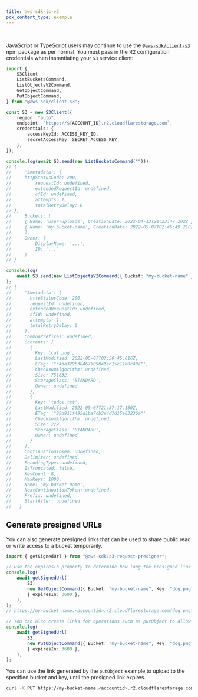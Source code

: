 ```yaml
---
title: aws-sdk-js-v3
pcx_content_type: example
---
```



<Render file="keys" />
<br />

JavaScript or TypeScript users may continue to use the [`@aws-sdk/client-s3`](https://www.npmjs.com/package/@aws-sdk/client-s3) npm package as per normal. You must pass in the R2 configuration credentials when instantiating your `S3` service client:

```ts
import {
	S3Client,
	ListBucketsCommand,
	ListObjectsV2Command,
	GetObjectCommand,
	PutObjectCommand,
} from "@aws-sdk/client-s3";

const S3 = new S3Client({
	region: "auto",
	endpoint: `https://${ACCOUNT_ID}.r2.cloudflarestorage.com`,
	credentials: {
		accessKeyId: ACCESS_KEY_ID,
		secretAccessKey: SECRET_ACCESS_KEY,
	},
});

console.log(await S3.send(new ListBucketsCommand("")));
// {
//     '$metadata': {
//     httpStatusCode: 200,
//         requestId: undefined,
//         extendedRequestId: undefined,
//         cfId: undefined,
//         attempts: 1,
//         totalRetryDelay: 0
// },
//     Buckets: [
//     { Name: 'user-uploads', CreationDate: 2022-04-13T21:23:47.102Z },
//     { Name: 'my-bucket-name', CreationDate: 2022-05-07T02:46:49.218Z }
//     ],
//     Owner: {
//         DisplayName: '...',
//         ID: '...'
//     }
// }

console.log(
	await S3.send(new ListObjectsV2Command({ Bucket: "my-bucket-name" })),
);
// {
//     '$metadata': {
//       httpStatusCode: 200,
//       requestId: undefined,
//       extendedRequestId: undefined,
//       cfId: undefined,
//       attempts: 1,
//       totalRetryDelay: 0
//     },
//     CommonPrefixes: undefined,
//     Contents: [
//       {
//         Key: 'cat.png',
//         LastModified: 2022-05-07T02:50:45.616Z,
//         ETag: '"c4da329b38467509049e615c11b0c48a"',
//         ChecksumAlgorithm: undefined,
//         Size: 751832,
//         StorageClass: 'STANDARD',
//         Owner: undefined
//       },
//       {
//         Key: 'todos.txt',
//         LastModified: 2022-05-07T21:37:17.150Z,
//         ETag: '"29d911f495d1ba7cb3a4d7d15e63236a"',
//         ChecksumAlgorithm: undefined,
//         Size: 279,
//         StorageClass: 'STANDARD',
//         Owner: undefined
//       }
//     ],
//     ContinuationToken: undefined,
//     Delimiter: undefined,
//     EncodingType: undefined,
//     IsTruncated: false,
//     KeyCount: 8,
//     MaxKeys: 1000,
//     Name: 'my-bucket-name',
//     NextContinuationToken: undefined,
//     Prefix: undefined,
//     StartAfter: undefined
//   }
```

## Generate presigned URLs

You can also generate presigned links that can be used to share public read or write access to a bucket temporarily.

```ts
import { getSignedUrl } from "@aws-sdk/s3-request-presigner";

// Use the expiresIn property to determine how long the presigned link is valid.
console.log(
	await getSignedUrl(
		S3,
		new GetObjectCommand({ Bucket: "my-bucket-name", Key: "dog.png" }),
		{ expiresIn: 3600 },
	),
);
// https://my-bucket-name.<accountid>.r2.cloudflarestorage.com/dog.png?X-Amz-Algorithm=AWS4-HMAC-SHA256&X-Amz-Content-Sha256=UNSIGNED-PAYLOAD&X-Amz-Credential<credential>&X-Amz-Date=<timestamp>&X-Amz-Expires=3600&X-Amz-Signature=<signature>&X-Amz-SignedHeaders=host&x-id=GetObject

// You can also create links for operations such as putObject to allow temporary write access to a specific key.
console.log(
	await getSignedUrl(
		S3,
		new PutObjectCommand({ Bucket: "my-bucket-name", Key: "dog.png" }),
		{ expiresIn: 3600 },
	),
);
```

You can use the link generated by the `putObject` example to upload to the specified bucket and key, until the presigned link expires.

```sh
curl -X PUT https://my-bucket-name.<accountid>.r2.cloudflarestorage.com/dog.png?X-Amz-Algorithm=AWS4-HMAC-SHA256&X-Amz-Content-Sha256=UNSIGNED-PAYLOAD&X-Amz-Credential<credential>&X-Amz-Date=<timestamp>&X-Amz-Expires=3600&X-Amz-Signature=<signature>&X-Amz-SignedHeaders=host&x-id=PutObject -F "data=@dog.png"
```
